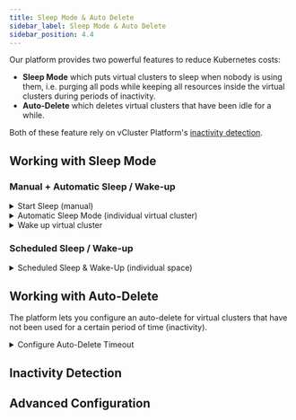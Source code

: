 ```yaml
---
title: Sleep Mode & Auto Delete
sidebar_label: Sleep Mode & Auto Delete
sidebar_position: 4.4
---
```




Our platform provides two powerful features to reduce Kubernetes costs:

- **Sleep Mode** which puts virtual clusters to sleep when nobody is using them, i.e. purging all pods while keeping all resources inside the virtual clusters during periods of inactivity.
- **Auto-Delete** which deletes virtual clusters that have been idle for a while.

Both of these feature rely on vCluster Platform's [inactivity detection](#inactivity-detection).

## Working with Sleep Mode

<PartialWorkingWithSleepMode name="virtual cluster"/>

### Manual + Automatic Sleep / Wake-up

<details>
  <summary>Start Sleep (manual)</summary>
  <Tabs
    defaultValue="ui"
    values={[
      {label: 'UI', value: 'ui'},
      {label: 'CLI', value: 'cli'},
    ]}>
    <TabItem value="ui"><PartialSleepManualUI name="virtual cluster" kind="Virtual Cluster" /></TabItem>
    <TabItem value="cli"><PartialSleepManualCLI name="virtual cluster"/></TabItem>
  </Tabs>

</details>

<details>
  <summary>Automatic Sleep Mode (individual virtual cluster)</summary>
  <Tabs
    defaultValue="ui"
    values={[
      {label: 'UI', value: 'ui'},
      {label: 'CLI', value: 'cli'},
    ]}>
    <TabItem value="ui"><PartialSleepConfigureUI name="virtual cluster" /></TabItem>
    <TabItem value="cli"><PartialSleepConfigureCLI name="virtual cluster"/></TabItem>
  </Tabs>
</details>

<details>
  <summary>Wake up virtual cluster</summary>
  <Tabs
    defaultValue="ui"
    values={[
      { label: "UI", value: "ui" },
      { label: "CLI", value: "cli" },
    ]}
  >
    <TabItem value="ui">
      <PartialSleepWakeUI name="virtual cluster" />
    </TabItem>
    <TabItem value="cli">
      <PartialSleepWakeCLI name="virtual cluster" />
    </TabItem>
  </Tabs>
</details>

### Scheduled Sleep / Wake-up

<details>
  <summary>Scheduled Sleep & Wake-Up (individual space)</summary>
  <PartialSleepScheduleUI name="virtual cluster" />
</details>

## Working with Auto-Delete

The platform lets you configure an auto-delete for virtual clusters that have not been used for a certain period of time (inactivity).

<details>
  <summary>Configure Auto-Delete Timeout</summary>
  <PartialAutoDeleteConfigureUI name="virtual cluster" />
</details>

## Inactivity Detection

<PartialActivityDetection name="virtual cluster" />

## Advanced Configuration

<PartialAdvancedConfiguration name="virtual cluster" />
